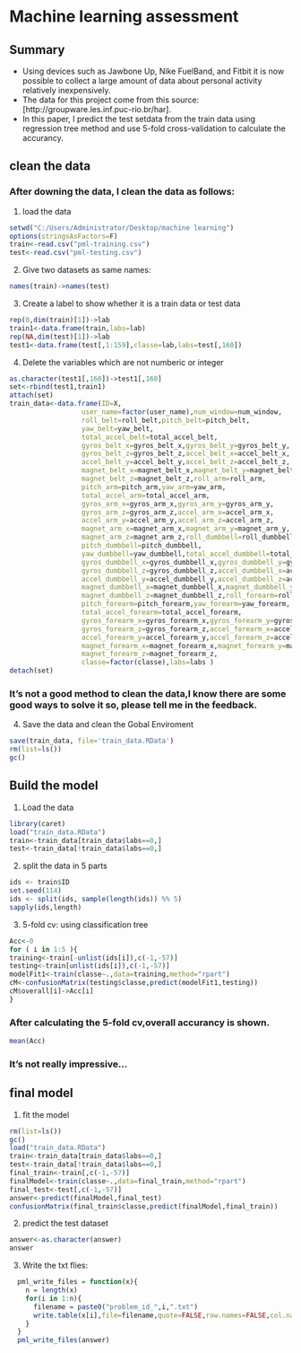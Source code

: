 Machine learning assessment
========================================================
## Summary
- Using devices such as Jawbone Up, Nike FuelBand, and Fitbit it is now possible to collect a large amount of data about personal activity relatively inexpensively.
- The data for this project come from this source: [http://groupware.les.inf.puc-rio.br/har].
- In this paper, I predict the test setdata from the train data using regression tree method and use 5-fold cross-validation to calculate the accurancy.


## clean the data
### After downing the data, I clean the data as follows:
1. load the data
```r
setwd("C:/Users/Administrator/Desktop/machine learning")
options(stringsAsFactors=F)
train<-read.csv("pml-training.csv")
test<-read.csv("pml-testing.csv")
```
2. Give two datasets as same names:
```r
names(train)->names(test)
```
3. Create a label to show whether it is a train data or test data
```r
rep(0,dim(train)[1])->lab
train1<-data.frame(train,labs=lab)
rep(NA,dim(test)[1])->lab
test1<-data.frame(test[,1:159],classe=lab,labs=test[,160])
```
4. Delete the variables which are not numberic or integer
```r
as.character(test1[,160])->test1[,160]
set<-rbind(test1,train1)
attach(set)
train_data<-data.frame(ID=X,
                  user_name=factor(user_name),num_window=num_window,
                  roll_belt=roll_belt,pitch_belt=pitch_belt,
                  yaw_belt=yaw_belt,
                  total_accel_belt=total_accel_belt,
                  gyros_belt_x=gyros_belt_x,gyros_belt_y=gyros_belt_y,
                  gyros_belt_z=gyros_belt_z,accel_belt_x=accel_belt_x,
                  accel_belt_y=accel_belt_y,accel_belt_z=accel_belt_z,
                  magnet_belt_x=magnet_belt_x,magnet_belt_y=magnet_belt_y,
                  magnet_belt_z=magnet_belt_z,roll_arm=roll_arm,
                  pitch_arm=pitch_arm,yaw_arm=yaw_arm,
                  total_accel_arm=total_accel_arm,
                  gyros_arm_x=gyros_arm_x,gyros_arm_y=gyros_arm_y,
                  gyros_arm_z=gyros_arm_z,accel_arm_x=accel_arm_x,
                  accel_arm_y=accel_arm_y,accel_arm_z=accel_arm_z,
                  magnet_arm_x=magnet_arm_x,magnet_arm_y=magnet_arm_y,
                  magnet_arm_z=magnet_arm_z,roll_dumbbell=roll_dumbbell,
                  pitch_dumbbell=pitch_dumbbell,
                  yaw_dumbbell=yaw_dumbbell,total_accel_dumbbell=total_accel_dumbbell,
                  gyros_dumbbell_x=gyros_dumbbell_x,gyros_dumbbell_y=gyros_dumbbell_y,
                  gyros_dumbbell_z=gyros_dumbbell_z,accel_dumbbell_x=accel_dumbbell_x,
                  accel_dumbbell_y=accel_dumbbell_y,accel_dumbbell_z=accel_dumbbell_z,
                  magnet_dumbbell_x=magnet_dumbbell_x,magnet_dumbbell_y=magnet_dumbbell_y,
                  magnet_dumbbell_z=magnet_dumbbell_z,roll_forearm=roll_forearm,
                  pitch_forearm=pitch_forearm,yaw_forearm=yaw_forearm,
                  total_accel_forearm=total_accel_forearm,
                  gyros_forearm_x=gyros_forearm_x,gyros_forearm_y=gyros_forearm_y,
                  gyros_forearm_z=gyros_forearm_z,accel_forearm_x=accel_forearm_x,
                  accel_forearm_y=accel_forearm_y,accel_forearm_z=accel_forearm_z,
                  magnet_forearm_x=magnet_forearm_x,magnet_forearm_y=magnet_forearm_y,
                  magnet_forearm_z=magnet_forearm_z,
                  classe=factor(classe),labs=labs )
detach(set)
```
### It's not a good method to clean the data,I know there are some good ways to solve it so, please tell me in the feedback.

4. Save the data and clean the Gobal Enviroment
```r
save(train_data, file='train_data.RData')
rm(list=ls())
gc()

```

## Build the model
1. Load the data
```r
library(caret)
load("train_data.RData")
train<-train_data[train_data$labs==0,]
test<-train_data[!train_data$labs==0,]
```
2. split the data in 5 parts
```r
ids <- train$ID
set.seed(114)
ids <- split(ids, sample(length(ids)) %% 5)
sapply(ids,length)
```
3. 5-fold cv: using classification tree
```r
Acc<-0
for ( i in 1:5 ){
training<-train[-unlist(ids[i]),c(-1,-57)]
testing<-train[unlist(ids[i]),c(-1,-57)]
modelFit1<-train(classe~.,data=training,method="rpart")
cM<-confusionMatrix(testing$classe,predict(modelFit1,testing))
cM$overall[i]->Acc[i]
}
```
### After calculating the 5-fold cv,overall accurancy is shown.
```r
mean(Acc)
```
### It's not really impressive...
## final model
1. fit the model
```r
rm(list=ls())
gc()
load("train_data.RData")
train<-train_data[train_data$labs==0,]
test<-train_data[!train_data$labs==0,]
final_train<-train[,c(-1,-57)]
finalModel<-train(classe~.,data=final_train,method="rpart")
final_test<-test[,c(-1,-57)]
answer<-predict(finalModel,final_test)
confusionMatrix(final_train$classe,predict(finalModel,final_train))
```
2. predict the test dataset
```r
answer<-as.character(answer)
answer
```
3. Write the txt flies:
```r
  pml_write_files = function(x){
    n = length(x)
    for(i in 1:n){
      filename = paste0("problem_id_",i,".txt")
      write.table(x[i],file=filename,quote=FALSE,row.names=FALSE,col.names=FALSE)
    }
  }
  pml_write_files(answer)
```